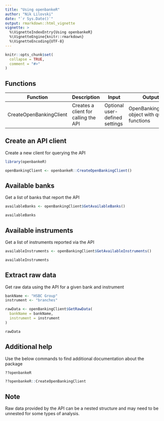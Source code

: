 ```yaml
---
title: "Using openbankeR"
author: "Nik Lilovski"
date: "`r Sys.Date()`"
output: rmarkdown::html_vignette
vignette: >
  %\VignetteIndexEntry{Using openbankeR}
  %\VignetteEngine{knitr::rmarkdown}
  %\VignetteEncoding{UTF-8}
---
```


```r
knitr::opts_chunk$set(
  collapse = TRUE,
  comment = "#>"
)
```


## Functions

| Function       | Description                | Input | Output             |
| ------------- |----------------------|----------------------|-------------------|
| CreateOpenBankingClient | Creates a client for calling the API | Optional user-defined settings | OpenBankingClient object with query functions |


## Create an API client
Create a new client for querying the API
```r
library(openbankeR)

openBankingClient <- openbankeR::CreateOpenBankingClient()
```


## Available banks
Get a list of banks that report the API
```r
availableBanks <- openBankingClient$GetAvailableBanks()

availableBanks
```


## Available instruments
Get a list of instruments reported via the API
```r
availableInstruments <- openBankingClient$GetAvailableInstruments()

availableInstruments
```


## Extract raw data
Get raw data using the API for a given bank and instrument
```r
bankName <- "HSBC Group"
instrument <- "branches"

rawData <- openBankingClient$GetRawData(
  bankName = bankName,
  instrument = instrument
)

rawData
```


## Additional help
Use the below commands to find additional documentation about the package
```R
??openbankeR

??openbankeR::CreateOpenBankingClient
```


## Note
Raw data provided by the API can be a nested structure and may need to be unnested for some types of analysis.
